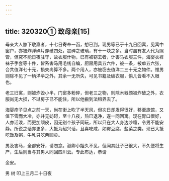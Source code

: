 ```yaml
---
---
---
```

title: 320320① 致母亲[15]
---




母亲大人膝下敬禀者，十七日寄奉一函，想已到。现男等已于十九日回寓，见寓中窗户，亦被炸弹碎片穿破四处，震碎之玻璃，有十一块之多。当时虽有友人代为照管，但究不能日夜驻守，故衣服什物，已有被窃去者，计害马衣服三件，海婴衣裤袜子手套等十件，皆系害马用毛线自编，厨房用具五六件，被一条，被单五六张，合共值洋七十元，损失尚算不多。两个用人，亦被窃去值洋二三十元之物件。惟男则除不见了一柄洋伞之外，其余一无所失，可见书籍及破衣服，偷儿皆看不入眼也。

老三旧寓，则被炸毁小半，门窗多粉碎，但老三之物，则除木器颇被炸破之外，衣服尚无大损，不过房子已不能住，所以他搬到法租界去了。

海婴疹子见点之前一天，尚在街上吹了半天风，但次日却发得很好，移至旅馆，又值下雪而大冷，亦并无妨碍，至十八夜，热已退净，遂一同回寓。现在胃口很好，人亦活泼，而更加顽皮，因无别个孩子同玩，所以只在大人身边吵嚷，令男不能安静。所说之话亦更多，大抵为绍兴话，且喜吃咸，如霉豆腐，盐菜之类。现已大抵吃饭及粥，牛乳只吃两回矣。

男及害马，全都安好，请勿念。淑卿小姐久不见，但闻其肚子已很大，不久便将生产，生后则当与其男人同回四川云。专此布达，恭请

金安。

男 树 叩上三月二十日夜